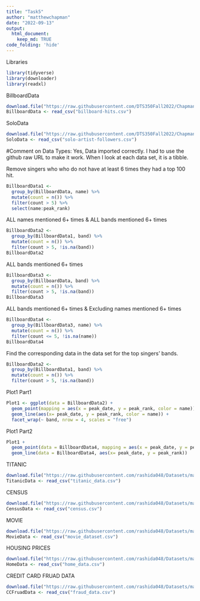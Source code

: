 ```yaml
---
title: "Task5"
author: "matthewchapman"
date: "2022-09-13"
output: 
  html_document:
    keep_md: TRUE
code_folding: 'hide'
---
```

Libraries
```r
library(tidyverse)
library(downloader)
library(readxl)
```

BillboardData
```r
download.file("https://raw.githubusercontent.com/DTS350Fall2022/ChapmanM/main/Week3/Task5/billboard-hits.csv","billboard-hits.csv")
BillboardData <- read_csv("billboard-hits.csv")
```

SoloData
```r
download.file("https://raw.githubusercontent.com/DTS350Fall2022/ChapmanM/main/Week3/Task5/solo-artist-followers.csv","solo-artist-followers.csv")
SoloData <- read_csv("solo-artist-followers.csv")
```

#Comment on Data Types:
Yes, Data imported correctly. I had to use the github raw URL to make it work. When I look at each data set, it is a tibble.


Remove singers who who do not have at least 6 times they had a top 100 hit.
```r
BillboardData1 <- 
  group_by(BillboardData, name) %>% 
  mutate(count = n()) %>%
  filter(count > 5) %>%
  select(name:peak_rank)
```

ALL names mentioned 6+ times & ALL bands mentioned 6+ times
```r
BillboardData2 <- 
  group_by(BillboardData1, band) %>% 
  mutate(count = n()) %>%
  filter(count > 5, !is.na(band))
BillboardData2
```

ALL bands mentioned 6+ times
```r
BillboardData3 <- 
  group_by(BillboardData, band) %>% 
  mutate(count = n()) %>%
  filter(count > 5, !is.na(band))
BillboardData3
```

ALL bands mentioned 6+ times & Excluding names mentioned 6+ times
```r
BillboardData4 <- 
  group_by(BillboardData3, name) %>% 
  mutate(count = n()) %>%
  filter(count <= 5, !is.na(name))
BillboardData4
```


Find the corresponding data in the data set for the top singers’ bands.
```r
BillboardData2 <- 
  group_by(BillboardData1, band) %>% 
  mutate(count = n()) %>%
  filter(count > 5, !is.na(band))
```

Plot1 Part1
```r
Plot1 <- ggplot(data = BillboardData2) +
  geom_point(mapping = aes(x = peak_date, y = peak_rank, color = name)) +
  geom_line(aes(x= peak_date, y = peak_rank, color = name)) + 
  facet_wrap(~ band, nrow = 4, scales = "free")
```

Plot1 Part2
```r
Plot1 +
  geom_point(data = BillboardData4, mapping = aes(x = peak_date, y = peak_rank)) +
  geom_line(data = BillboardData4, aes(x= peak_date, y = peak_rank))  
```

TITANIC
```r
download.file("https://raw.githubusercontent.com/rashida048/Datasets/master/titanic_data.csv","titanic_data.csv")
TitanicData <- read_csv("titanic_data.csv")
```

CENSUS
```r
download.file("https://raw.githubusercontent.com/rashida048/Datasets/master/census.csv","census.csv")
CensusData <- read_csv("census.csv")
```

MOVIE
```r
download.file("https://raw.githubusercontent.com/rashida048/Datasets/master/movie_dataset.csv","movie_dataset.csv")
MovieData <- read_csv("movie_dataset.csv")
```

HOUSING PRICES
```r
download.file("https://raw.githubusercontent.com/rashida048/Datasets/master/home_data.csv","home_data.csv")
HomeData <- read_csv("home_data.csv")
```

CREDIT CARD FRUAD DATA
```r
download.file("https://raw.githubusercontent.com/rashida048/Datasets/master/fraud_data.csv","fraud_data.csv")
CCFruadData <- read_csv("fraud_data.csv")
```

